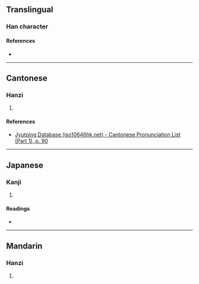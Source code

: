 {{character info}}
==Translingual==

===Han character===
{{Han char|rn=37|rad=大|as=02|sn=5|four=|canj=KMM|ids=⿱大二}}

====References====
* {{Han ref|kx=0249.110|dkj=05846|dj=0509.020|hdz=10524.030|uh=5933|ud=22835}}

----

==Cantonese==

===Hanzi===
{{yue-hanzi|jyut=[[taai3]]|y=taai3}}

# {{rfdef|yue|sort=大02}}

====References====
* [http://www.iso10646hk.net/jp/document/download.jsp Jyutping Database (iso10646hk.net) - Cantonese Pronunciation List (Part 1), p. 90]

----

==Japanese==

===Kanji===
{{ja-kanji|grade=|rs=大02}}

# {{rfdef|ja|sort=大02}}

====Readings====
* {{ja-readings|on=[[たい]] (tai)|kun=}}

----

==Mandarin==

===Hanzi===
{{cmn-hanzi|pin=[[tài]] ([[tai4]]), [[tou]] ([[tou5]])|wg=t'ai<sup>4</sup>, t'ou<sup>5</sup>}}

# {{rfdef|cmn|sort=大02}}